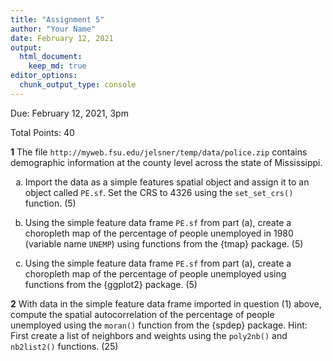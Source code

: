 ```yaml
---
title: "Assignment 5"
author: "Your Name"
date: February 12, 2021
output: 
  html_document:
    keep_md: true
editor_options: 
  chunk_output_type: console
---
```


Due: February 12, 2021, 3pm

Total Points: 40

**1** The file `http://myweb.fsu.edu/jelsner/temp/data/police.zip` contains demographic information at the county level across the state of Mississippi.

(a) Import the data as a simple features spatial object and assign it to an object called `PE.sf`. Set the CRS to 4326 using the `set_set_crs()` function. (5)

(b) Using the simple feature data frame `PE.sf` from part (a), create a choropleth map of the percentage of people unemployed in 1980 (variable name `UNEMP`) using functions from the {tmap} package. (5)

(c) Using the simple feature data frame `PE.sf` from part (a), create a choropleth map of the percentage of people unemployed using functions from the {ggplot2} package. (5)

**2** With data in the simple feature data frame imported in question (1) above, compute the spatial autocorrelation of the percentage of people unemployed using the `moran()` function from the {spdep} package. Hint: First create a list of neighbors and weights using the `poly2nb()` and `nb2list2()` functions. (25)